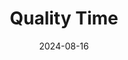 ---
title: Quality Time
date: '2024-08-16'
tags: ['Blender', 'Digital Art']
draft: false
layout: PostBanner
images: ['sunset_lake.png']
favorite: true
---